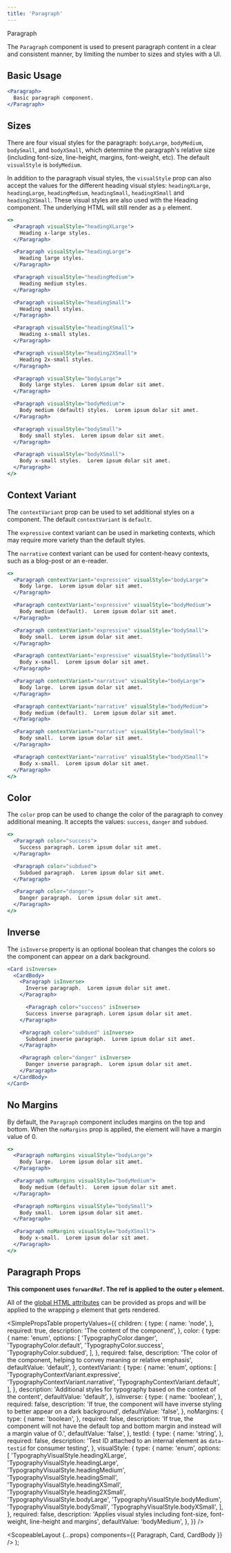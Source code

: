 ```yaml
---
title: 'Paragraph'
---
```



<DocsHeading type="api">Paragraph</DocsHeading>

The `Paragraph` component is used to present paragraph content in a clear and consistent manner, by limiting the number to sizes and styles with a UI.

## Basic Usage

```.jsx
<Paragraph>
  Basic paragraph component.
</Paragraph>
```

## Sizes

There are four visual styles for the paragraph: `bodyLarge`, `bodyMedium`, `bodySmall`, and `bodyXSmall`, which determine the paragraph's relative size (including font-size, line-height, margins, font-weight, etc).
The default `visualStyle` is `bodyMedium`.

In addition to the paragraph visual styles, the `visualStyle` prop can also accept the values for the different heading visual styles: `headingXLarge`, `headingLarge`, `headingMedium`, `headingSmall`, `headingXSmall` and `heading2XSmall`.
These visual styles are also used with the <Link to="/api/heading">Heading</Link> component. The underlying HTML will still render as a `p` element.

```.jsx
<>
  <Paragraph visualStyle="headingXLarge">
    Heading x-large styles.
  </Paragraph>

  <Paragraph visualStyle="headingLarge">
    Heading large styles.
  </Paragraph>

  <Paragraph visualStyle="headingMedium">
    Heading medium styles.
  </Paragraph>

  <Paragraph visualStyle="headingSmall">
    Heading small styles.
  </Paragraph>

  <Paragraph visualStyle="headingXSmall">
    Heading x-small styles.
  </Paragraph>

  <Paragraph visualStyle="heading2XSmall">
    Heading 2x-small styles.
  </Paragraph>

  <Paragraph visualStyle="bodyLarge">
    Body large styles.  Lorem ipsum dolar sit amet.
  </Paragraph>

  <Paragraph visualStyle="bodyMedium">
    Body medium (default) styles.  Lorem ipsum dolar sit amet.
  </Paragraph>

  <Paragraph visualStyle="bodySmall">
    Body small styles.  Lorem ipsum dolar sit amet.
  </Paragraph>

  <Paragraph visualStyle="bodyXSmall">
    Body x-small styles.  Lorem ipsum dolar sit amet.
  </Paragraph>
</>
```

## Context Variant

The `contextVariant` prop can be used to set additional styles on a component. The default `contextVariant` is `default`.

The `expressive` context variant can be used in marketing contexts, which may require more variety than the default styles.

The `narrative` context variant can be used for content-heavy contexts, such as a blog-post or an e-reader.

```.jsx
<>
  <Paragraph contextVariant="expressive" visualStyle="bodyLarge">
    Body large.  Lorem ipsum dolar sit amet.
  </Paragraph>

  <Paragraph contextVariant="expressive" visualStyle="bodyMedium">
    Body medium (default).  Lorem ipsum dolar sit amet.
  </Paragraph>

  <Paragraph contextVariant="expressive" visualStyle="bodySmall">
    Body small.  Lorem ipsum dolar sit amet.
  </Paragraph>

  <Paragraph contextVariant="expressive" visualStyle="bodyXSmall">
    Body x-small.  Lorem ipsum dolar sit amet.
  </Paragraph>

  <Paragraph contextVariant="narrative" visualStyle="bodyLarge">
    Body large.  Lorem ipsum dolar sit amet.
  </Paragraph>

  <Paragraph contextVariant="narrative" visualStyle="bodyMedium">
    Body medium (default).  Lorem ipsum dolar sit amet.
  </Paragraph>

  <Paragraph contextVariant="narrative" visualStyle="bodySmall">
    Body small.  Lorem ipsum dolar sit amet.
  </Paragraph>

  <Paragraph contextVariant="narrative" visualStyle="bodyXSmall">
    Body x-small.  Lorem ipsum dolar sit amet.
  </Paragraph>
</>
```

## Color

The `color` prop can be used to change the color of the paragraph to convey additional meaning. It accepts the values: `success`, `danger` and `subdued`.

```.jsx
<>
  <Paragraph color="success">
    Success paragraph. Lorem ipsum dolar sit amet.
  </Paragraph>

  <Paragraph color="subdued">
    Subdued paragraph.  Lorem ipsum dolar sit amet.
  </Paragraph>

  <Paragraph color="danger">
    Danger paragraph.  Lorem ipsum dolar sit amet.
  </Paragraph>
</>
```

## Inverse

The `isInverse` property is an optional boolean that changes the colors so the component can appear on a dark background.

```.jsx
<Card isInverse>
  <CardBody>
    <Paragraph isInverse>
      Inverse paragraph.  Lorem ipsum dolar sit amet.
    </Paragraph>

      <Paragraph color="success" isInverse>
      Success inverse paragraph. Lorem ipsum dolar sit amet.
    </Paragraph>

    <Paragraph color="subdued" isInverse>
      Subdued inverse paragraph.  Lorem ipsum dolar sit amet.
    </Paragraph>

    <Paragraph color="danger" isInverse>
      Danger inverse paragraph.  Lorem ipsum dolar sit amet.
    </Paragraph>
  </CardBody>
</Card>
```

## No Margins

By default, the `Paragraph` component includes margins on the top and bottom. When the `noMargins` prop is applied, the element will have a margin value of 0.

```.jsx
<>
  <Paragraph noMargins visualStyle="bodyLarge">
    Body large.  Lorem ipsum dolar sit amet.
  </Paragraph>

  <Paragraph noMargins visualStyle="bodyMedium">
    Body medium (default).  Lorem ipsum dolar sit amet.
  </Paragraph>

  <Paragraph noMargins visualStyle="bodySmall">
    Body small.  Lorem ipsum dolar sit amet.
  </Paragraph>

  <Paragraph noMargins visualStyle="bodyXSmall">
    Body x-small.  Lorem ipsum dolar sit amet.
  </Paragraph>
</>
```

## Paragraph Props

**This component uses `forwardRef`. The ref is applied to the outer `p` element.**

All of the [global HTML attributes](https://developer.mozilla.org/en-US/docs/Web/HTML/Global_attributes) can be provided as props and will be applied to the wrapping `p` element that gets rendered.

<SimplePropsTable
  propertyValues={{
    children: {
      type: {
        name: 'node',
      },
      required: true,
      description: 'The content of the component',
    },
    color: {
      type: {
        name: 'enum',
        options: [
          'TypographyColor.danger',
          'TypographyColor.default',
          'TypographyColor.success',
          'TypographyColor.subdued',
        ],
      },
      required: false,
      description:
        'The color of the component, helping to convey meaning or relative emphasis',
      defaultValue: 'default',
    },
    contextVariant: {
      type: {
        name: 'enum',
        options: [
          'TypographyContextVariant.expressive',
          'TypographyContextVariant.narrative',
          'TypographyContextVariant.default',
        ],
      },
      description:
        'Additional styles for typography based on the context of the content',
      defaultValue: 'default',
    },
    isInverse: {
      type: {
        name: 'boolean',
      },
      required: false,
      description:
        'If true, the component will have inverse styling to better appear on a dark background',
      defaultValue: 'false',
    },
    noMargins: {
      type: {
        name: 'boolean',
      },
      required: false,
      description:
        'If true, the component will not have the default top and bottom margin and instead will a margin value of 0.',
      defaultValue: 'false',
    },
    testId: {
      type: {
        name: 'string',
      },
      required: false,
      description:
        'Test ID attached to an internal element as `data-testid` for consumer testing',
    },
    visualStyle: {
      type: {
        name: 'enum',
        options: [
          'TypographyVisualStyle.headingXLarge',
          'TypographyVisualStyle.headingLarge',
          'TypographyVisualStyle.headingMedium',
          'TypographyVisualStyle.headingSmall',
          'TypographyVisualStyle.headingXSmall',
          'TypographyVisualStyle.heading2XSmall',
          'TypographyVisualStyle.bodyLarge',
          'TypographyVisualStyle.bodyMedium',
          'TypographyVisualStyle.bodySmall',
          'TypographyVisualStyle.bodyXSmall',
        ],
      },
      required: false,
      description:
        'Applies visual styles including font-size, font-weight, line-height and margins',
      defaultValue: 'bodyMedium',
    },
  }}
/>

  <ScopeableLayout {...props} components={{ Paragraph, Card, CardBody }} />
);
